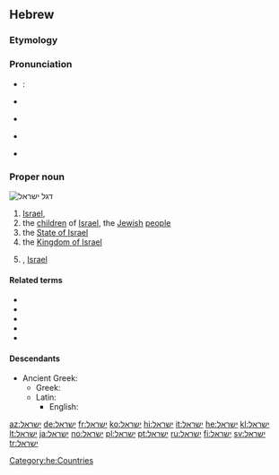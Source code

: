 {{also|ישׂראל}}

==Hebrew==
{{wikipedia|lang=he}}

===Etymology===
{{rfe|lang=he}}

===Pronunciation===
* {{term|מְדִינַת יִשְׂרָאֵל||State of Israel|tr=medinát yisra'él|lang=he}}: {{audio|He-Medinat_Israel.ogg|Audio|lang=he}}
* {{a|IL}} {{IPA|/jis.ʁaˈel/|lang=he}}
* {{a|Ashkenazi Hebrew}} {{IPA|/jɪsˈʀɔ.əl/|/jɪsˈʀɔɪl/|lang=he}}
* {{a|Tiberian}} {{IPA|/jis.rɔˈʔel/|lang=he}}
* {{a|hbo}} {{IPA|/jis.raːˈʔeːl/|lang=he}}

===Proper noun===
[[Image:Flag_of_Israel.svg|thumb|right|דגל ישראל]]
{{he-proper noun|wv=יִשְׂרָאֵל|g=m|tr=yisra'él}}

# [[Israel]], {{gloss|the alternative name of [[Jacob]]}}
# the [[child|children]] of [[Israel]], the [[Jewish]] [[people]]
# the [[State of Israel]]
# the [[Kingdom of Israel]]
# {{given name|male|lang=he}}, [[Israel]]

====Related terms====
* {{l|he|אֶרֶץ יִשְׂרָאֵל}}
* {{l|he|יִשְׂרְאֵלִי}}
* {{l|he|עַם יִשְׂרָאֵל}}
* {{l|he|בְּנֵי יִשְׂרָאֵל}}
* {{l|he|מְדִינַת יִשְׂרָאֵל}}

====Descendants====
* Ancient Greek: {{l|grc|Ἰσραήλ|Ἰσρᾱήλ}}
** Greek: {{l|el|Ισραήλ}}
** Latin: {{l|la|Isrāēl}}
*** English: {{l|en|Israel}}

[[Category:he:Countries]]

[[az:ישראל]]
[[de:ישראל]]
[[fr:ישראל]]
[[ko:ישראל]]
[[hi:ישראל]]
[[it:ישראל]]
[[he:ישראל]]
[[kl:ישראל]]
[[lt:ישראל]]
[[ja:ישראל]]
[[no:ישראל]]
[[pl:ישראל]]
[[pt:ישראל]]
[[ru:ישראל]]
[[fi:ישראל]]
[[sv:ישראל]]
[[tr:ישראל]]